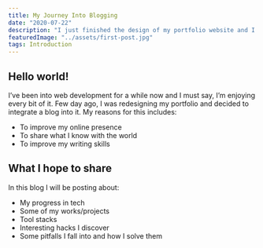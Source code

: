 ```yaml
---
title: My Journey Into Blogging
date: "2020-07-22"
description: "I just finished the design of my portfolio website and I am really excited about it. In this article, I will discuss the tech stack I used for it."
featuredImage: "../assets/first-post.jpg"
tags: Introduction
---
```


## Hello world!

I’ve been into web development for a while now and I must say, I’m enjoying every bit of it. Few day ago, I was redesigning my portfolio and decided to integrate a blog into it.
My reasons for this includes:

- To improve my online presence
- To share what I know with the world
- To improve my writing skills

## What I hope to share

In this blog I will be posting about:

- My progress in tech
- Some of my works/projects
- Tool stacks
- Interesting hacks I discover
- Some pitfalls I fall into and how I solve them
